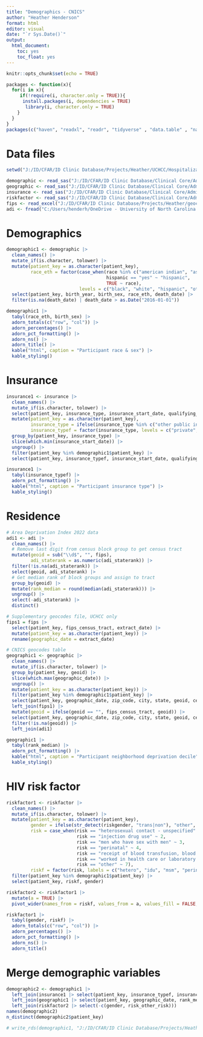---
title: "Demographics - CNICS"
author: "Heather Henderson"
format: html
editor: visual
date: "`r Sys.Date()`"
output: 
  html_document:
    toc: yes
    toc_float: yes
---

```{r setup, include=FALSE}
knitr::opts_chunk$set(echo = TRUE)
```

```{r message=FALSE, warning=FALSE}
packages <- function(x){
  for(i in x){
     if(!require(i, character.only = TRUE)){
      install.packages(i, dependencies = TRUE)
       library(i, character.only = TRUE)
    }
  }
}
packages(c("haven", "readxl", "readr", "tidyverse" , "data.table" , "naniar", "rockchalk", "lubridate", "kableExtra", "DT", "formatR", "zoo", "tableone", "broom", "arsenal", "janitor"))
```

# Data files

```{r}
setwd("J:/ID/CFAR/ID Clinic Database/Projects/Heather/UCHCC/Hospitalizations")

demographic <- read_sas("J:/ID/CFAR/ID Clinic Database/Clinical Core/Admin II/Projects/CNICS/CNICS_Submissions/2025_03/FINAL/demographic.sas7bdat")
geographic <- read_sas("J:/ID/CFAR/ID Clinic Database/Clinical Core/Admin II/Projects/CNICS/CNICS_Submissions/2025_03/FINAL/geographic.sas7bdat")
insurance <- read_sas("J:/ID/CFAR/ID Clinic Database/Clinical Core/Admin II/Projects/CNICS/CNICS_Submissions/2025_03/FINAL/insurance.sas7bdat")
riskfactor <- read_sas("J:/ID/CFAR/ID Clinic Database/Clinical Core/Admin II/Projects/CNICS/CNICS_Submissions/2025_03/FINAL/riskfactor.sas7bdat")
fips <- read_excel("J:/ID/CFAR/ID Clinic Database/Projects/Heather/geocoder/fips_nums_all.xlsx")
adi <- fread("C:/Users/henderh/OneDrive - University of North Carolina at Chapel Hill/Projects/AMR/AMR_mapping_project/NC data/NC_2022_ADI_Zip Code.csv")
```

# Demographics

```{r}
demographic1 <- demographic |>
  clean_names() |>
  mutate_if(is.character, tolower) |>
  mutate(patient_key = as.character(patient_key),
         race_eth = factor(case_when(race %in% c("american indian", "asian", "") ~ "other",
                                     hispanic == "yes" ~ "hispanic",
                                     TRUE ~ race),
                           levels = c("black", "white", "hispanic", "other"))) |>
  select(patient_key, birth_year, birth_sex, race_eth, death_date) |>
  filter(is.na(death_date) | death_date > as.Date("2016-01-01"))

demographic1 |>
  tabyl(race_eth, birth_sex) |>
  adorn_totals(c("row", "col")) |>
  adorn_percentages() |>
  adorn_pct_formatting() |>
  adorn_ns() |>
  adorn_title() |> 
  kable("html", caption = "Participant race & sex") |>
  kable_styling()
```

# Insurance

```{r}
insurance1 <- insurance |>
  clean_names() |>
  mutate_if(is.character, tolower) |>
  select(patient_key, insurance_type, insurance_start_date, qualifying_visit1, orig_uncentrytocare) |>
  mutate(patient_key = as.character(patient_key),
         insurance_type = ifelse(insurance_type %in% c("other public insurance (specify)", "uninsured/self-pay", "unknown insurance status"), "other", insurance_type),
         insurance_typef = factor(insurance_type, levels = c("private", "medicare", "medicaid", "other"))) |>
  group_by(patient_key, insurance_type) |>
  slice(which.min(insurance_start_date)) |>
  ungroup() |>
  filter(patient_key %in% demographic1$patient_key) |>
  select(patient_key, insurance_typef, insurance_start_date, qualifying_visit1, orig_uncentrytocare)

insurance1 |>
  tabyl(insurance_typef) |> 
  adorn_pct_formatting() |>
  kable("html", caption = "Participant insurance type") |>
  kable_styling()
```

# Residence

```{r}
# Area Deprivation Index 2022 data
adi1 <- adi |>
  clean_names() |>
  # Remove last digit from census block group to get census tract
  mutate(geoid = sub("\\d$", "", fips),
         adi_staterank = as.numeric(adi_staterank)) |>
  filter(!is.na(adi_staterank)) |>
  select(geoid, adi_staterank) |>
  # Get median rank of block groups and assign to tract
  group_by(geoid) |>
  mutate(rank_median = round(median(adi_staterank))) |>
  ungroup() |>
  select(-adi_staterank) |>
  distinct()

# Supplementary geocodes file, UCHCC only
fips1 = fips |>
  select(patient_key, fips_census_tract, extract_date) |>
  mutate(patient_key = as.character(patient_key)) |>
  rename(geographic_date = extract_date)

# CNICS geocodes table
geographic1 <- geographic |>
  clean_names() |>
  mutate_if(is.character, tolower) |>
  group_by(patient_key, geoid) |>
  slice(which.max(geographic_date)) |>
  ungroup() |>
  mutate(patient_key = as.character(patient_key)) |>
  filter(patient_key %in% demographic1$patient_key) |>
  select(patient_key, geographic_date, zip_code, city, state, geoid, census_tract) |>
  left_join(fips1) |>
  mutate(geoid = ifelse(geoid == "", fips_census_tract, geoid)) |>
  select(patient_key, geographic_date, zip_code, city, state, geoid, census_tract) |>
  filter(!is.na(geoid)) |>
  left_join(adi1)

geographic1 |>
  tabyl(rank_median) |> 
  adorn_pct_formatting() |>
  kable("html", caption = "Participant neighborhood deprivation decile") |>
  kable_styling()
```

# HIV risk factor

```{r}
riskfactor1 <- riskfactor |>
  clean_names() |>
  mutate_if(is.character, tolower) |>
  mutate(patient_key = as.character(patient_key),
         gender = ifelse(str_detect(riskgender, "trans|non"), "other", riskgender),
         risk = case_when(risk == "heterosexual contact - unspecified" ~ 1,
                          risk == "injection drug use" ~ 2,
                          risk == "men who have sex with men" ~ 3,
                          risk == "perinatal" ~ 4,
                          risk == "receipt of blood transfusion, blood components, or tissue" ~ 5,
                          risk == "worked in health care or laboratory setting" ~ 6,
                          risk == "other" ~ 7),
         riskf = factor(risk, labels = c("hetero", "idu", "msm", "perinatal", "blood_tissue", "health_lab", "other_risk"))) |>
  filter(patient_key %in% demographic1$patient_key) |>
  select(patient_key, riskf, gender)

riskfactor2 <- riskfactor1 |>
  mutate(a = TRUE) |>
  pivot_wider(names_from = riskf, values_from = a, values_fill = FALSE, names_prefix = "risk_")

riskfactor1 |>
  tabyl(gender, riskf) |>
  adorn_totals(c("row", "col")) |>
  adorn_percentages() |>
  adorn_pct_formatting() |>
  adorn_ns() |>
  adorn_title()
```

# Merge demographic variables

```{r}
demographic2 <- demographic1 |>
  left_join(insurance1 |> select(patient_key, insurance_typef, insurance_start_date)) |>
  left_join(geographic1 |> select(patient_key, geographic_date, rank_median), relationship = "many-to-many") |>
  left_join(riskfactor2 |> select(-c(gender, risk_other_risk)))
names(demographic2)
n_distinct(demographic2$patient_key)
```

```{r}
# write_rds(demographic1, "J:/ID/CFAR/ID Clinic Database/Projects/Heather/UCHCC/Hospitalizations/sepsis_hosp_rproj/demographic.rds")
```
